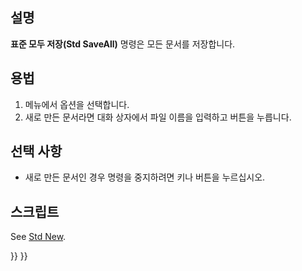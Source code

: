 <languages/>

{{Docnav
|[[Std_SaveCopy/ko|사본 저장]]
|[[Std_Revert/ko|되돌리기]]
|[[Std_File_Menu/ko|표준 파일 메뉴]]
|IconL=Std_SaveCopy.svg
|IconR=Std_Revert.svg
|IconC=Freecad.svg
}}

{{GuiCommand/ko
|Name=Std SaveAll
|Name/ko=표준 모두 저장
|MenuLocation=파일 → 모두 저장
|Workbenches=모두
|SeeAlso=[[Std_Save|표준 저장]]
}}

<span id="Description"></span>
==설명==

'''표준 모두 저장(Std SaveAll)''' 명령은 모든 문서를 저장합니다.

<span id="Usage"></span>
==용법==

# 메뉴에서 {{MenuCommand|파일 → [[Image:Std_SaveAll.svg|16px]] 모두 저장}} 옵션을 선택합니다.
# 새로 만든 문서라면 대화 상자에서 파일 이름을 입력하고 {{Button|저장}} 버튼을 누릅니다.

<span id="Options"></span>
==선택 사항==

* 새로 만든 문서인 경우 명령을 중지하려면 {{KEY|Esc}} 키나 {{Button|취소}} 버튼을 누르십시오.

<span id="Scripting"></span>
==스크립트==

See [[Std_New#Scripting|Std New]].


{{Docnav
|[[Std_SaveCopy/ko|사본 저장]]
|[[Std_Revert/ko|되돌리기]]
|[[Std_File_Menu/ko|표준 파일 메뉴]]
|IconL=Std_SaveCopy.svg
|IconR=Std_Revert.svg
|IconC=Freecad.svg
}}

{{Std_Base_navi{{#translation:}}}}
{{Userdocnavi{{#translation:}}}}